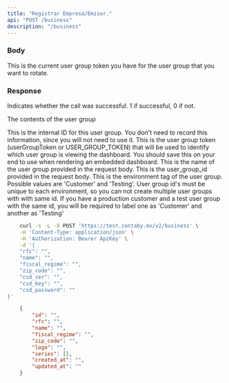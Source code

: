 ```yaml
---
title: "Registrar Empresa/Emisor."
api: "POST /business"
description: "/business"
---
```


### Body

<ParamField body="current_token" type="string">
  This is the current user group token you have for the user group that you want
  to rotate.
</ParamField>

### Response

<ResponseField name="success" type="number">
  Indicates whether the call was successful. 1 if successful, 0 if not.
</ResponseField>

<ResponseField name="user_group" type="object">

The contents of the user group

<Expandable title="Toggle object">

<ResponseField name="team_id" type="number">
  This is the internal ID for this user group. You don't need to record this
  information, since you will not need to use it.
</ResponseField>

<ResponseField name="token" type="string">
  This is the user group token (userGroupToken or USER_GROUP_TOKEN) that will be
  used to identify which user group is viewing the dashboard. You should save
  this on your end to use when rendering an embedded dashboard.
</ResponseField>

<ResponseField name="name" type="string">
  This is the name of the user group provided in the request body.
</ResponseField>

<ResponseField name="provided_id" type="string">
  This is the user_group_id provided in the request body.
</ResponseField>

<ResponseField name="api_environment_tag" type="JSON or null">
  This is the environment tag of the user group. Possible values are 'Customer'
  and 'Testing'. User group id's must be unique to each environment, so you can
  not create multiple user groups with with same id. If you have a production
  customer and a test user group with the same id, you will be required to label
  one as 'Customer' and another as 'Testing'
</ResponseField>

</Expandable>

</ResponseField>

<RequestExample>

```bash Example Request
    curl -s -L -X POST 'https://test.contaby.mx/v2/business' \
    -H 'Content-Type: application/json' \
    -H 'Authorization: Bearer ApiKey' \
    -d '{
    "rfc": "",
    "name": "",
    "fiscal_regime": "",
    "zip_code": "",
    "csd_cer": "",
    "csd_key": "",
    "csd_password": ""
}'
```

</RequestExample>

<ResponseExample>

```json Response
    {
        "id": "",
        "rfc": "",
        "name": "",
        "fiscal_regime": "",
        "zip_code": "",
        "logo": "",
        "series": [],
        "created_at": "",
        "updated_at": ""
    }
```

</ResponseExample>
